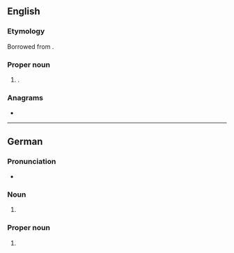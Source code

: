 ==English==

===Etymology===
Borrowed from {{bor|en|de|Ahlen}}.

===Proper noun===
{{en-proper noun}}

# {{place|en|town|s/North Rhine-Westphalia|c/Germany}}.

===Anagrams===
* {{anagrams|en|a=aehln|Halen|Hanel|Lehan}}

----

==German==
{{wikipedia}}
{{wikipedia|lang=de}}

===Pronunciation===
* {{homophones|de|Aalen|aalen}}

===Noun===
{{head|de|noun form}}

# {{plural of|de|Ahle}}

===Proper noun===
{{de-proper noun|toponym}}

# {{place|de|town|s/North Rhine-Westphalia|c/Germany|t1=Ahlen}}